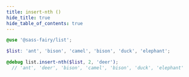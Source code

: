 ```yaml
---
title: insert-nth ()
hide_title: true
hide_table_of_contents: true
---
```


<DocPage fieldName="insert-nth" fieldType="function" spec={Spec} />

```scss
@use '@sass-fairy/list';

$list: 'ant', 'bison', 'camel', 'bison', 'duck', 'elephant';

@debug list.insert-nth($list, 2, 'deer');
  // 'ant', 'deer', 'bison', 'camel', 'bison', 'duck', 'elephant'
```
